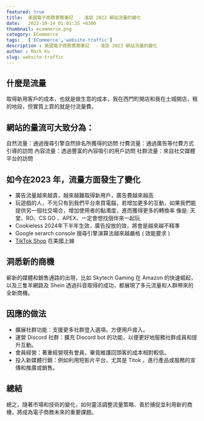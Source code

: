 ```yaml
---
featured: true
title:  美國電子商務實務筆記  - 淺談 2023 網站流量的變化
date:   2023-10-14 01:01:35 +0300
thumbnail: ecommerce.png
category: ECommerce
tags:   ['ECommerce','website-traffic']
description : 美國電子商務實務筆記  - 淺談 2023 網站流量的變化
author : Mark Ku
slug: website-traffic
---
```

## 什麼是流量
取得新用客戶的成本，也就是做生意的成本，我在西門町開店和我在土城開店，租的地段，但實質上買的就是付流量費。

## 網站的量流可大致分為：

自然流量：通過搜尋引擎自然排名所獲得的訪問
付費流量：通過廣告等付費方式引導的訪問
內容流量：透過豐富的內容吸引的用戶訪問
社群流量：來自社交媒體平台的訪問

## 如今在2023 年，流量方面發生了變化
* 廣告流量越來越貴，越來越難取得新用戶，廣告費越來越高
* 玩遊戲的人，不光只有到我們平台來買電腦，若增加更多的互動，如果我們能提供另一個社交場合，增加使用者的黏濁度，進而獲得更多的轉換率
像是: 天堂、RO、CS GO 、APEX、一定會想找個伴來一起玩
* Cookieless 2024年下半年生效，廣告投放的效，將會是越來越不精準
* Google serarch console 搜尋引擎演算法越來越嚴格 ( 效能要求 )
* [TikTok Shop](https://tw.stock.yahoo.com/news/%E6%8A%96%E9%9F%B3%E8%AD%A6%E5%A0%B1-tiktok-shop%E6%AD%A3%E5%BC%8F%E4%B8%8A%E7%B7%9A-%E7%9B%B4%E6%92%AD%E5%B8%B6%E8%B2%A8-%E8%83%BD%E5%90%A6%E5%9C%A8%E7%BE%8E%E5%9C%8B%E9%96%8B%E7%96%86%E9%97%A2%E5%9C%9F-075800775.html) 在美國上線

## 洞悉新的商機
嶄新的媒體和銷售通路的出現，比如 Skytech Gaming 在 Amazon 的快速崛起，以及三隻羊網路及 Shein 透過抖音取得的成功，都展現了多元流量和人群帶來的全新商機。

## 因應的做法
* 擴展社群功能：支援更多社群登入選項，方便用戶接入。
* 運營 Discord 社群：擴充 Discord bot 的功能，以便更好地服務社群成員和提升互動。
* 會員經營：著重經營現有會員，畢竟維護回頭客的成本相對較低。
* 投入新媒體行銷：例如利用短影片平台，尤其是 Titok ，進行產品或服務的宣傳和推廣或銷售。

## 總結
總之，隨著市場和技術的變化，如何靈活調整流量策略、善於捕捉並利用新的商機，將成為電子商務未來的重要課題。